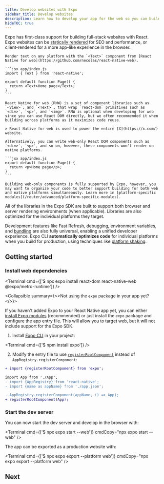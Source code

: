 ```yaml
---
title: Develop websites with Expo
sidebar_title: Develop websites
description: Learn how to develop your app for the web so you can build a universal app.
hideTOC: true
---
```




Expo has first-class support for building full-stack websites with React. Expo websites can be [statically rendered](/router/reference/static-rendering) for SEO and performance, or client-rendered for a more app-like experience in the browser.

<Tabs>

<Tab label="Universal">

    Render text on any platform with the `<Text>` component from [React Native for web](https://github.com/necolas/react-native-web).

    ```jsx app/index.js
    import { Text } from 'react-native';

    export default function Page() {
      return <Text>Home page</Text>;
    }
    ```

    React Native for web (RNW) is a set of component libraries such as `<View>`, and `<Text>`, that wrap `react-dom` primitives such as `<div>`, `<p>`, and `<img>`. RNW is optional when developing for web since you can use React DOM directly, but we often recommended it when building across platforms as it maximizes code reuse.

    > React Native for web is used to power the entire [X](https://x.com/) website.

</Tab>

<Tab label="Web-only">

    Alternatively, you can write web-only React DOM components such as `<div>`, `<p>`, and so on, however, these components won't render on native platforms.

    ```jsx app/index.js
    export default function Page() {
      return <p>Home page</p>;
    }
    ```

    Building web-only components is fully supported by Expo, however, you may want to organize your code to better support building for both web and native platforms simultaneously. Learn more in [platform-specific modules](/router/advanced/platform-specific-modules).

</Tab>

</Tabs>

All of the libraries in the Expo SDK are built to support both browser and server rendering environments (when applicable). Libraries are also optimized for the individual platforms they target.

Development features like Fast Refresh, debugging, environment variables, and [bundling](/guides/customizing-metro) are also fully universal, enabling a unified developer experience. Expo CLI **automatically optimizes code** for individual platforms when you build for production, using techniques like [platform shaking](/guides/tree-shaking#platform-shaking).

## Getting started

### Install web dependencies

<Terminal cmd={['$ npx expo install react-dom react-native-web @expo/metro-runtime']} />

<Collapsible summary={<>Not using the <CODE>expo</CODE> package in your app yet?</>}>

If you haven't added Expo to your React Native app yet, you can either [install Expo modules](/bare/installing-expo-modules/) (recommended) or just install the `expo` package and configure the app entry file. This will allow you to target web, but it will not include support for the Expo SDK.

1. Install [Expo CLI](/more/expo-cli/) in your project:

<Terminal cmd={['$ npm install expo']} />

2. Modify the entry file to use [`registerRootComponent`](/versions/latest/sdk/register-root-component#registerrootcomponentcomponent) instead of `AppRegistry.registerComponent`:

```diff
+ import {registerRootComponent} from 'expo';

import App from './App';
- import {AppRegistry} from 'react-native';
- import {name as appName} from './app.json';

- AppRegistry.registerComponent(appName, () => App);
+ registerRootComponent(App);
```

</Collapsible>

### Start the dev server

You can now start the dev server and develop in the browser with:

<Terminal cmd={['$ npx expo start --web']} cmdCopy="npx expo start --web" />

The app can be exported as a production website with:

<Terminal cmd={['$ npx expo export --platform web']} cmdCopy="npx expo export --platform web" />

## Next

<BoxLink
  title="File-based routing"
  description="Build routes and navigation with Expo Router."
  href="/router/introduction"
  Icon={RouterLogo}
/>

<BoxLink
  title="Static rendering and SEO"
  description="Render your website as static HTML with Expo Router to improve SEO and performance."
  href="/router/reference/static-rendering"
  Icon={RouterLogo}
/>

<BoxLink
  title="Publish websites"
  description="Export your website and upload to any web host."
  href="/guides/publishing-websites"
  Icon={BookOpen02Icon}
/>

<BoxLink
  title="Customizing the JavaScript bundler"
  description="Customize Metro bundler for your project."
  href="/guides/customizing-metro"
  Icon={BookOpen02Icon}
/>
